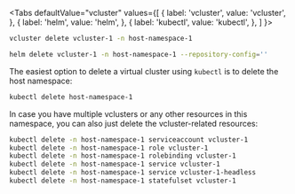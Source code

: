 
<Tabs
  defaultValue="vcluster"
  values={[
    { label: 'vcluster', value: 'vcluster', },
    { label: 'helm', value: 'helm', },
    { label: 'kubectl', value: 'kubectl', },
  ]
}>
<TabItem value="vcluster">

```bash
vcluster delete vcluster-1 -n host-namespace-1
```

</TabItem>
<TabItem value="helm">

```bash
helm delete vcluster-1 -n host-namespace-1 --repository-config=''
```

</TabItem>
<TabItem value="kubectl">

The easiest option to delete a virtual cluster using `kubectl` is to delete the host namespace:
```bash
kubectl delete host-namespace-1
```

In case you have multiple vclusters or any other resources in this namespace, you can also just delete the vcluster-related resources:
```bash
kubectl delete -n host-namespace-1 serviceaccount vcluster-1
kubectl delete -n host-namespace-1 role vcluster-1
kubectl delete -n host-namespace-1 rolebinding vcluster-1
kubectl delete -n host-namespace-1 service vcluster-1
kubectl delete -n host-namespace-1 service vcluster-1-headless
kubectl delete -n host-namespace-1 statefulset vcluster-1
```

</TabItem>
</Tabs>